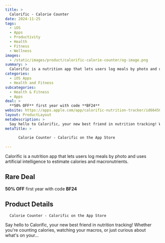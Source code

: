 ```yaml
---
title: >
  Calorific - Calorie Counter
date: 2024-11-25
tags:
  - iOS
  - Apps
  - Productivity
  - Health
  - Fitness
  - Wellness
images:
  - /static/images/product/calorific-calorie-counter/og-image.png
summary: >
  Calorific is a nutrition app that lets users log meals by photo and uses artificial intelligence to estimate calories and macronutrients.
categories:
  - iOS Apps
  - Health and Fitness
subcategories:
  - Health & Fitness
  - Apps
deal: >
  **50% OFF** first year with code **BF24**
website: https://apps.apple.com/app/calorific-nutrition-tracker/id6645043253?pt=118518712&ct=github&mt=8
layout: ProductLayout
metaDescription: >
  Say hello to Calorific, your new best friend in nutrition tracking! Whether you're counting calories, watching your macros, or just curious about what's on your…
metaTitle: >
  
      ‎Calorie Counter - Calorific on the App Store
    
---
```

Calorific is a nutrition app that lets users log meals by photo and uses artificial intelligence to estimate calories and macronutrients.

## Rare Deal

**50% OFF** first year with code **BF24**

## Product Details

      ‎Calorie Counter - Calorific on the App Store
    

Say hello to Calorific, your new best friend in nutrition tracking! Whether you're counting calories, watching your macros, or just curious about what's on your…
